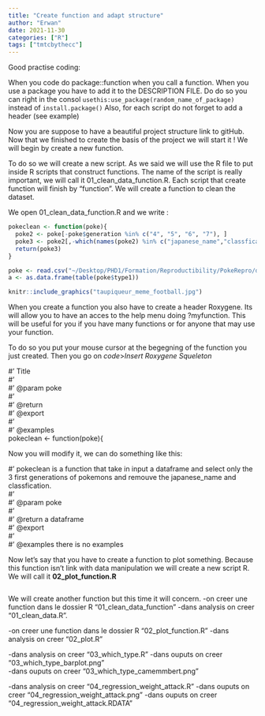 ```yaml
---
title: "Create function and adapt structure"
author: "Erwan"
date: 2021-11-30
categories: ["R"]
tags: ["tmtcbythecc"]
---
```


Good practise coding: 

When you code do package::function when you call a function.
When you use a package you have to add it to the DESCRIPTION FILE. Do do so you can right in the consol `usethis:use_package(random_name_of_package)` instead of `install.package()`
Also, for each script do not forget to add a header (see example)

Now you are suppose to have a beautiful project structure link to gitHub. Now that we finished to create the basis of the project we will start it ! We will begin by create a new function. 

To do so we will create a new script. As we said we will use the R file to put inside R scripts that construct functions. The name of the script is really important, we will call it 01_clean_data_function.R. Each script that create function will finish by "function". We will create a function to clean the dataset.  

We open 01_clean_data_function.R and we write : 

```r
pokeclean <- function(poke){
  poke2 <- poke[-poke$generation %in% c("4", "5", "6", "7"), ]
  poke3 <- poke2[,-which(names(poke2) %in% c("japanese_name","classfication"))]
  return(poke3)
}
```

```r
poke <- read.csv("~/Desktop/PHD1/Formation/Reproductibility/PokeRepro/data/pokemon.csv")
a <- as.data.frame(table(poke$type1))
```


```r
knitr::include_graphics("taupiqueur_meme_football.jpg")
```

When you create a function you also have to create a header Roxygene. Its will allow you to have an acces to the help menu doing ?myfunction. This will be useful for you if you have many functions or for anyone that may use your function. 

To do so you put your mouse cursor at the begegning of the function you just created. Then you go on *code*>*Insert Roxygene Squeleton*

#' Title  
#'  
#' @param poke   
#'  
#' @return  
#' @export  
#'  
#' @examples  
pokeclean <- function(poke){

Now you will modify it, we can do something like this: 

#' pokeclean is a function that take in input a dataframe and select only the 3 first generations of pokemons and remouve the japanese_name and classfication.  
#'  
#' @param poke  
#'  
#' @return a dataframe  
#' @export  
#'  
#' @examples there is no examples  

Now let's say that you have to create a function to plot something. Because this function isn't link with data manipulation we will create a new script R. We will call it **02_plot_function.R**

```r

```



We will create another function but this time it will concern. 
-on creer une function dans le dossier R “01_clean_data_function”
-dans analysis on creer “01_clean_data.R”. 

-on creer une function dans le dossier R “02_plot_function.R”
-dans analysis on creer “02_plot.R”

-dans analysis on creer “03_which_type.R” 
-dans ouputs on creer “03_which_type_barplot.png”  
-dans ouputs on creer “03_which_type_camemmbert.png”  
 
-dans analysis on creer “04_regression_weight_attack.R” 
-dans ouputs on creer “04_regression_weight_attack.png” 
-dans ouputs on creer “04_regression_weight_attack.RDATA”

